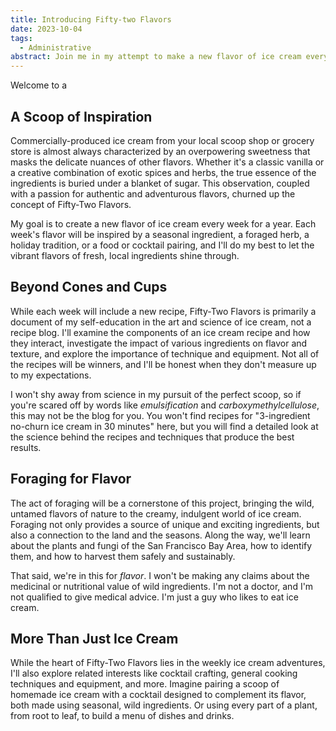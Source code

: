 ```yaml
---
title: Introducing Fifty-two Flavors
date: 2023-10-04
tags:
  - Administrative
abstract: Join me in my attempt to make a new flavor of ice cream every week for a year.
---
```


Welcome to a

## A Scoop of Inspiration

Commercially-produced ice cream from your local scoop shop or grocery store is
almost always characterized by an overpowering sweetness that masks the delicate
nuances of other flavors. Whether it's a classic vanilla or a creative
combination of exotic spices and herbs, the true essence of the ingredients is
buried under a blanket of sugar. This observation, coupled with a passion for
authentic and adventurous flavors, churned up the concept of Fifty-Two Flavors.

My goal is to create a new flavor of ice cream every week for a year. Each
week's flavor will be inspired by a seasonal ingredient, a foraged herb, a
holiday tradition, or a food or cocktail pairing, and I'll do my best to let the
vibrant flavors of fresh, local ingredients shine through.

## Beyond Cones and Cups

While each week will include a new recipe, Fifty-Two Flavors is primarily a
document of my self-education in the art and science of ice cream, not a recipe
blog. I'll examine the components of an ice cream recipe and how they interact,
investigate the impact of various ingredients on flavor and texture, and explore
the importance of technique and equipment. Not all of the recipes will be
winners, and I'll be honest when they don't measure up to my expectations.

I won't shy away from science in my pursuit of the perfect scoop, so if you're
scared off by words like _emul&shy;si&shy;fi&shy;ca&shy;tion_ and
_car&shy;boxy&shy;meth&shy;yl&shy;cel&shy;lu&shy;lose_, this may not be the blog
for you. You won't find recipes for "3-ingredient no-churn ice cream in 30
minutes" here, but you will find a detailed look at the science behind the
recipes and techniques that produce the best results.

## Foraging for Flavor

The act of foraging will be a cornerstone of this project, bringing the wild,
untamed flavors of nature to the creamy, indulgent world of ice cream. Foraging
not only provides a source of unique and exciting ingredients, but also a
connection to the land and the seasons. Along the way, we'll learn about the
plants and fungi of the San Francisco Bay Area, how to identify them, and how to
harvest them safely and sustainably.

That said, we're in this for _flavor_. I won't be making any claims about the
medicinal or nutritional value of wild ingredients. I'm not a doctor, and I'm
not qualified to give medical advice. I'm just a guy who likes to eat ice cream.

## More Than Just Ice Cream

While the heart of Fifty-Two Flavors lies in the weekly ice cream adventures,
I'll also explore related interests like cocktail crafting, general cooking
techniques and equipment, and more. Imagine pairing a scoop of homemade ice
cream with a cocktail designed to complement its flavor, both made using
seasonal, wild ingredients. Or using every part of a plant, from root to leaf,
to build a menu of dishes and drinks.
